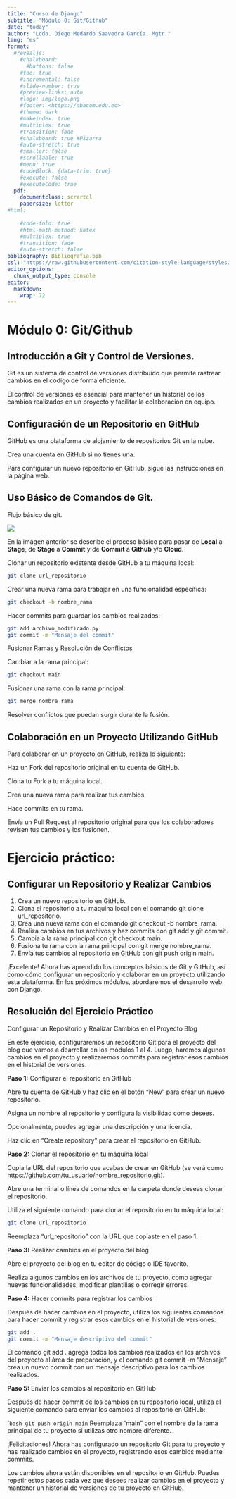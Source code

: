 ```yaml
---
title: "Curso de Django"
subtitle: "Módulo 0: Git/Github"
date: "today"
author: "Lcdo. Diego Medardo Saavedra García. Mgtr."
lang: "es"
format:
  #revealjs:
    #chalkboard: 
      #buttons: false
    #toc: true
    #incremental: false
    #slide-number: true
    #preview-links: auto
    #logo: img/logo.png
    #footer: <https://abacom.edu.ec>
    #theme: dark
    #makeindex: true
    #multiplex: true
    #transition: fade
    #chalkboard: true #Pizarra
    #auto-stretch: true
    #smaller: false
    #scrollable: true
    #menu: true
    #codeBlock: {data-trim: true}
    #execute: false
    #executeCode: true
  pdf:    
    documentclass: scrartcl
    papersize: letter
#html: 
    
    #code-fold: true
    #html-math-method: katex
    #multiplex: true
    #transition: fade
    #auto-stretch: false
bibliography: Bibliografia.bib
csl: "https://raw.githubusercontent.com/citation-style-language/styles/master/apa.csl"
editor_options: 
  chunk_output_type: console
editor: 
  markdown: 
    wrap: 72
---
```


# Módulo 0: Git/Github

## Introducción a Git y Control de Versiones.

Git es un sistema de control de versiones distribuido que permite
rastrear cambios en el código de forma eficiente.

El control de versiones es esencial para mantener un historial de los
cambios realizados en un proyecto y facilitar la colaboración en equipo.

## Configuración de un Repositorio en GitHub

GitHub es una plataforma de alojamiento de repositorios Git en la nube.

Crea una cuenta en GitHub si no tienes una.

Para configurar un nuevo repositorio en GitHub, sigue las instrucciones
en la página web.

## Uso Básico de Comandos de Git.

Flujo básico de git.

![](images/Screenshot 2023-07-17 at 22-23-02 Curso de Django.png){fig-align="center"}

En la imágen anterior se describe el proceso básico para pasar de
**Local** a **Stage**, de **Stage** a **Commit** y de **Commit** a
**Github** y/o **Cloud**.

Clonar un repositorio existente desde GitHub a tu máquina local:

``` bash
git clone url_repositorio
```

Crear una nueva rama para trabajar en una funcionalidad específica:

``` bash
git checkout -b nombre_rama
```

Hacer commits para guardar los cambios realizados:

``` bash
git add archivo_modificado.py
git commit -m "Mensaje del commit"
```

Fusionar Ramas y Resolución de Conflictos

Cambiar a la rama principal:

``` bash
git checkout main
```

Fusionar una rama con la rama principal:

``` bash
git merge nombre_rama
```

Resolver conflictos que puedan surgir durante la fusión.

## Colaboración en un Proyecto Utilizando GitHub

Para colaborar en un proyecto en GitHub, realiza lo siguiente:

Haz un Fork del repositorio original en tu cuenta de GitHub.

Clona tu Fork a tu máquina local.

Crea una nueva rama para realizar tus cambios.

Hace commits en tu rama.

Envía un Pull Request al repositorio original para que los colaboradores
revisen tus cambios y los fusionen.

# Ejercicio práctico:

## Configurar un Repositorio y Realizar Cambios

1.  Crea un nuevo repositorio en GitHub.
2.  Clona el repositorio a tu máquina local con el comando git clone
    url_repositorio.
3.  Crea una nueva rama con el comando git checkout -b nombre_rama.
4.  Realiza cambios en tus archivos y haz commits con git add y git
    commit.
5.  Cambia a la rama principal con git checkout main.
6.  Fusiona tu rama con la rama principal con git merge nombre_rama.
7.  Envía tus cambios al repositorio en GitHub con git push origin main.

¡Excelente! Ahora has aprendido los conceptos básicos de Git y GitHub,
así como cómo configurar un repositorio y colaborar en un proyecto
utilizando esta plataforma. En los próximos módulos, abordaremos el
desarrollo web con Django.

## Resolución del Ejercicio Práctico

Configurar un Repositorio y Realizar Cambios en el Proyecto Blog

En este ejercicio, configuraremos un repositorio Git para el proyecto
del blog que vamos a dearrollar en los módulos 1 al 4. Luego, haremos
algunos cambios en el proyecto y realizaremos commits para registrar
esos cambios en el historial de versiones.

**Paso 1:** Configurar el repositorio en GitHub

Abre tu cuenta de GitHub y haz clic en el botón "New" para crear un
nuevo repositorio.

Asigna un nombre al repositorio y configura la visibilidad como desees.

Opcionalmente, puedes agregar una descripción y una licencia.

Haz clic en "Create repository" para crear el repositorio en GitHub.

**Paso 2:** Clonar el repositorio en tu máquina local

Copia la URL del repositorio que acabas de crear en GitHub (se verá como
<https://github.com/tu_usuario/nombre_repositorio.git>).

Abre una terminal o línea de comandos en la carpeta donde deseas clonar
el repositorio.

Utiliza el siguiente comando para clonar el repositorio en tu máquina
local:

``` bash
git clone url_repositorio
```

Reemplaza "url_repositorio" con la URL que copiaste en el paso 1.

**Paso 3:** Realizar cambios en el proyecto del blog

Abre el proyecto del blog en tu editor de código o IDE favorito.

Realiza algunos cambios en los archivos de tu proyecto, como agregar
nuevas funcionalidades, modificar plantillas o corregir errores.

**Paso 4:** Hacer commits para registrar los cambios

Después de hacer cambios en el proyecto, utiliza los siguientes comandos
para hacer commit y registrar esos cambios en el historial de versiones:

``` bash
git add .
git commit -m "Mensaje descriptivo del commit"
```

El comando git add . agrega todos los cambios realizados en los archivos
del proyecto al área de preparación, y el comando git commit -m
"Mensaje" crea un nuevo commit con un mensaje descriptivo para los
cambios realizados.

**Paso 5:** Enviar los cambios al repositorio en GitHub

Después de hacer commit de los cambios en tu repositorio local, utiliza
el siguiente comando para enviar los cambios al repositorio en GitHub:

\``bash git push origin main` Reemplaza "main" con el nombre de la rama
principal de tu proyecto si utilizas otro nombre diferente.

¡Felicitaciones! Ahora has configurado un repositorio Git para tu
proyecto y has realizado cambios en el proyecto, registrando esos
cambios mediante commits.

Los cambios ahora están disponibles en el repositorio en GitHub. Puedes
repetir estos pasos cada vez que desees realizar cambios en el proyecto
y mantener un historial de versiones de tu proyecto en GitHub.
